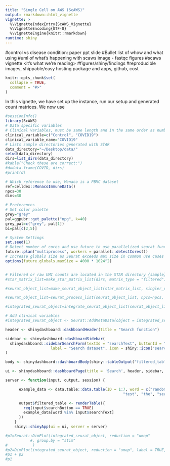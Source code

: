 ```yaml
---
title: "Single Cell on AWS (ScAWS)"
output: rmarkdown::html_vignette
vignette: >
  %\VignetteIndexEntry{ScAWS_Vignette}
  %\VignetteEncoding{UTF-8}
  %\VignetteEngine{knitr::rmarkdown}
runtime: shiny
---
```


#control vs disease condition: paper ppt slide
#Bullet list of whow and what using
#uml of what's happening with scaws image - fastqc figures
#scaws vignette <it's what we're reading>
#figures/shiny/findings
#reproducible images, shippable/easy hosting package and apps, github, cost

```r
knitr::opts_chunk$set(
  collapse = TRUE,
  comment = "#>"
)
```

In this vignette, we have set up the instance, run our setup and generated count matrices. We now use 

```r
#sessionInfo()
library(ScAWS)
# Data specific variables
# Clinical Variables, must be same length and in the same order as number of sample directories
clinical_variable=c("Control", "COVID19")
clinical_variable_name="COVID19"
# Lists sample directories generated with STAR
data_directory="~/Desktop/data/"
setwd(data_directory)
dirs=list_dirs(data_directory)
#kable("Check these are correct:")
#d=data.frame(COVID, dirs)
#print(d)

# Which reference to use, Monaco is a PBMC dataset
ref=celldex::MonacoImmuneData()
npcs=30
dims=30

# Preferences
# Set color palette
grey="grey"
pal=ggpubr::get_palette("npg", k=40)
grey_pal=c("grey", pal[1])
bi=pal[c(2,5)]

# System Settings
set.seed(1)
# Detect number of cores and use future to use parallelized seurat functions
future::plan("multiprocess", workers = parallel::detectCores())
# Increase globals size as Seurat exceeds max size in common use cases
options(future.globals.maxSize = 4000 * 1024^2)



```

```r
# Filtered or raw UMI counts are located in the STAR directory {sample}/Solo.out/Gene/filtered or {sample}/Solo.out/Gene/raw, respectively.
#star_matrix_list=make_star_matrix_list(dirs, matrix_type = "filtered")

#seurat_object_list=make_seurat_object_list(star_matrix_list, singler_ref=ref, singler_labels=ref$label.main)

#seurat_object_list=seurat_process_list(seurat_object_list, npcs=npcs, dims=dims)

#integrated_seurat_object=integrate_seurat_object_list(seurat_object_list, npcs=npcs, dims=dims)

# Add clinical variables
#integrated_seurat_object <- Seurat::AddMetaData(object = integrated_seurat_object, metadata = clinical_variable, col.name = clinical_variable_name)
```

```r
header <- shinydashboard::dashboardHeader(title = "Search function")

sidebar <- shinydashboard::dashboardSidebar(
  shinydashboard::sidebarSearchForm(textId = "searchText", buttonId = "searchButton", 
                    label = "Search dataset", icon = shiny::icon("search"))
)

body <- shinydashboard::dashboardBody(shiny::tableOutput("filtered_table"))

ui <- shinydashboard::dashboardPage(title = 'Search', header, sidebar, body)

server <- function(input, output, session) {

      example_data <- data.table::data.table(ID = 1:7, word = c("random", "words", "to", 
                                                    "test", "the", "search", "function")) 

      output$filtered_table <- renderTable({
        req(input$searchButton == TRUE)
        example_data[word %in% input$searchText]
      })
    }
    shiny::shinyApp(ui = ui, server = server)
```


```r
#p1=Seurat::DimPlot(integrated_seurat_object, reduction = "umap"
           #, group.by = "stim"
#           )
#p2=DimPlot(integrated_seurat_object, reduction = "umap", label = TRUE, repel = TRUE)
#p1 + p2
#p1
```


